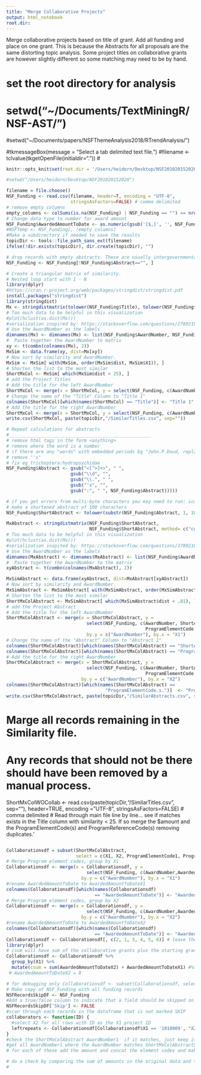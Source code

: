 ```yaml
---
title: "Merge Collaborative Projects"
output: html_notebook
root.dir: 
---
```

Merge collaborative projects based on title of grant. Add all funding and place on one grant. This is because the Abstracts for all proposals are the same distorting topic analysis. Some project titles on collaborative grants are however slightly different so some matching may need to be by hand.

# set the root directory for analysis
# setwd("~/Documents/TextMiningR/NSF-AST/")
#setwd("~/Documents/papers/NSFThemeAnalysis2018/RTrendAnalysis/")

#tkmessageBox(message = "Select a tab delimited text file.")
#filename <- tclvalue(tkgetOpenFile(initialdir=".")) # 


```r
knitr::opts_knit$set(root.dir = '/Users/heidorn/Desktop/NSF201020152020')
```
```r
#setwd("/Users/heidorn/Desktop/NSF201020152020")

filename = file.choose()
NSF_Funding <- read.csv(filename, header=T, encoding = "UTF-8", 
                        stringsAsFactors=FALSE) # comma delimited
# remove empty columns
empty_columns <- colSums(is.na(NSF_Funding) | NSF_Funding == "") == nrow(NSF_Funding)
# Change data type to number for award amount
NSF_Funding$AwardedAmountToDate <- as.numeric(gsub('[$,]', '', NSF_Funding$AwardedAmountToDate))
#NSFTemp <- NSF_Funding[, !empty_columns]
#Make a subdirectory if needed to save the results
topicDir <- tools::file_path_sans_ext(filename)
ifelse(!dir.exists(topicDir), dir.create(topicDir), "")

# drop records with empty abstracts. These are usually intergovernmental agreements
NSF_Funding <- NSF_Funding[!NSF_Funding$Abstract=="", ]
```

```r
# Create a triangular matrix of similarity.
# Nested loop start with 1 - N
library(dplyr)
#https://cran.r-project.org/web/packages/stringdist/stringdist.pdf
install.packages("stringdist")
library(stringdist)
Mx <- stringdistmatrix(tolower(NSF_Funding$Title), tolower(NSF_Funding$Title), method= c("lcs"))
# Too much data to be helpful in this visualization 
#plot(hclust(as.dist(Mx)))
#serialization inspired by: https://stackoverflow.com/questions/27892100/distance-matrix-to-pairwise-distance-list-in-r
# Use the AwardNumber as the labels
dimnames(Mx) <- dimnames(Mx) <- list(NSF_Funding$AwardNumber, NSF_Funding$AwardNumber) 
#  Paste together the AwardNumber to matrix
xy <- t(combn(colnames(Mx), 2))
MxSim <- data.frame(xy, dist=Mx[xy])
# Now sort by similarity and AwardNumber.
MxSim <- MxSim[ with(MxSim, order(MxSim$dist, MxSim$X1)), ]
# Shorten the list to the most similar
ShortMxCol <- MxSim[ which(MxSim$dist < 25), ]
# add the Project Titles 
# Add the title for the left AwardNumber
ShortMxCol <- merge(x = ShortMxCol, y = select(NSF_Funding, c(AwardNumber, Title)), by.y = c("AwardNumber"), by.x = "X1")
# Change the name of the "Title" Column to "Title 1"
colnames(ShortMxCol)[which(names(ShortMxCol) == "Title")] <- "Title 1"
# Add the title for the right AwardNumber
ShortMxCol <- merge(x = ShortMxCol, y = select(NSF_Funding, c(AwardNumber, Title)), by.y = c("AwardNumber"), by.x = "X2")
write.csv(ShortMxCol, paste(topicDir,"/SimilarTitles.csv", sep=""))
```


```r
# Repeat calculations for abstracts
#_____________________________________________________
# remove html tags in the form <anything>
# remove where the word is a number
# if there are any "words" with embedded periods Eg "John.P.Doud, replace the period with a space.
# remove "'s"
# fix eg trichoptera:hydropsychidae 
NSF_Funding$Abstract <- gsub("<[^>]+>", " ", 
                        gsub("\\d", "", 
                        gsub("\\.", " ", 
                        gsub("'s", "", 
                        gsub(":", " ", NSF_Funding$Abstract)))))

# if you get errors from multi-byte characters you may need to run: iconv  -f UTF-8 -t ISO-8859-1 -c Awardsfile.csv > Awardsfile.csv
# make a shortened abstract of 100 characters
NSF_Funding$ShortAbstract <- tolower(substr(NSF_Funding$Abstract, 1, 100))

MxAbstract <- stringdistmatrix(NSF_Funding$ShortAbstract,     
                               NSF_Funding$ShortAbstract, method= c("cosine"))
# Too much data to be helpful in this visualization 
#plot(hclust(as.dist(Mx)))
#serialization inspited by: https://stackoverflow.com/questions/27892100/distance-matrix-to-pairwise-distance-list-in-r
# Use the AwardNumber as the labels
dimnames(MxAbstract) <- dimnames(MxAbstract) <- list(NSF_Funding$AwardNumber, NSF_Funding$AwardNumber) 
#  Paste together the AwardNumber to the matrix
xyAbstract <- t(combn(colnames(MxAbstract), 2))

MxSimAbstract <- data.frame(xyAbstract, dist=MxAbstract[xyAbstract])
# Now sort by similarity and AwardNumber.
MxSimAbstract <- MxSimAbstract[ with(MxSimAbstract, order(MxSimAbstract$dist, MxSimAbstract$X1)), ]
# Shorten the list to the most similar
ShortMxColAbstract <- MxSimAbstract[ which(MxSimAbstract$dist < .01), ]
# add the Project Abstract 
# Add the title for the left AwardNumber
ShortMxColAbstract <- merge(x = ShortMxColAbstract, y = 
                              select(NSF_Funding, c(AwardNumber, ShortAbstract, 
                                                    ProgramElementCode.s.)), 
                              by.y = c("AwardNumber"), by.x = "X1")
# Change the name of the "Abstract" Column to "Abstract 1"
colnames(ShortMxColAbstract)[which(names(ShortMxColAbstract) == "ShortAbstract")] <- "SAbstract 1"
colnames(ShortMxColAbstract)[which(names(ShortMxColAbstract) == "ProgramElementCode.s.")]  <- "ProgramElementCode1"
# Add the title for the right AwardNumber
ShortMxColAbstract <- merge(x = ShortMxColAbstract, y = 
                              select(NSF_Funding, c(AwardNumber, ShortAbstract, 
                                                    ProgramElementCode.s.)), 
                            by.y = c("AwardNumber"), by.x = "X2")
colnames(ShortMxColAbstract)[which(names(ShortMxColAbstract) == 
                                     "ProgramElementCode.s.")]  <- "ProgramElementCode2"
write.csv(ShortMxColAbstract, paste(topicDir,"/SimilarAbstracts.csv", sep=""))
```


# Marge all records remaining in the Similarity file.
# Any records that should not be there should have been removed by a manual process.
ShortMxColWOCollab <- read.csv(paste(topicDir,"/SimilarTitles.csv", sep=""), header=TRUE, encoding = "UTF-8", stringsAsFactors=FALSE) # comma delimited
# Read through main file line by line... see if matches exists in the Title column with similarity < 25. If so merge the $amount and the ProgramElementCode(s) and ProgramReferenceCode(s) removing duplicates.'
```r

```

```r
Collaborationsdf = subset(ShortMxColAbstract, 
                          select = c(X1, X2, ProgramElementCode1, ProgramElementCode2) )
# Merge Program element codes, group by X1
Collaborationsdf <- merge(x = Collaborationsdf, y = 
                              select(NSF_Funding, c(AwardNumber,AwardedAmountToDate)), 
                            by.y = c("AwardNumber"), by.x = "X1")
#rename AwardedAmountToDate to AwardedAmountToDateX1
colnames(Collaborationsdf)[which(names(Collaborationsdf) 
                                 == "AwardedAmountToDate")] <- "AwardedAmountToDateX1"
# Merge Program element codes, group by X2
Collaborationsdf <- merge(x = Collaborationsdf, y = 
                              select(NSF_Funding, c(AwardNumber,AwardedAmountToDate)), 
                            by.y = c("AwardNumber"), by.x = "X2")
#rename AwardedAmountToDate to AwardedAmountToDateX2
colnames(Collaborationsdf)[which(names(Collaborationsdf) 
                                 == "AwardedAmountToDate")] <- "AwardedAmountToDateX2"
Collaborationsdf <- Collaborationsdf[, c(2, 1, 3, 4, 5, 6)] # leave the row index blank to keep all rows
library(dplyr)
# csum will have sum of the collaborative grants plus the starting grant
Collaborationsdf <- Collaborationsdf %>% 
  group_by(X1) %>% 
  mutate(csum = sum(AwardedAmountToDateX2) + AwardedAmountToDateX1) #%>%
 # AwardedAmountToDateX2 = 0

# for debugging only Collaborationsdf <- subset(Collaborationsdf, select = -c(csum) )
# Make copy of NSF_Funding with all funding records
NSFRecordsSkipDF <- NSF_Funding
#Add a true/false column to indicate that a field should be skipped on output (because of merged records)
NSFRecordsSkipDF['Skip'] <- FALSE
#scan through each records in the dataframe that is not marked SKIP
collaborators <- function(ID) {
  #select X2 for all rows with ID as the X1 project ID
  leftrepeats <- Collaborationsdf[Collaborationsdf$X1 == '1010009', "X2"]
}
#check the ShortMxColAbstract AwardNumber1  if it matches, just keep it get the awardnumber2 from the #similarity matrix. search the NSFFunding for the Amount and add it to the Amount in the # NSFRecordSkipDF, concatinate the element codes and remove duplicates. make the record as SKIP.
#get all AwardNumber1 where the AwardNumber matches ShortMxColAbstract$AwardNumber2
# for each of these add the amount and concat the element codes and make as skip.# eliminate all records marked as skip

# do a check by comparing the sum of amounts in the original data and the new colaboration combined data
# 
```

